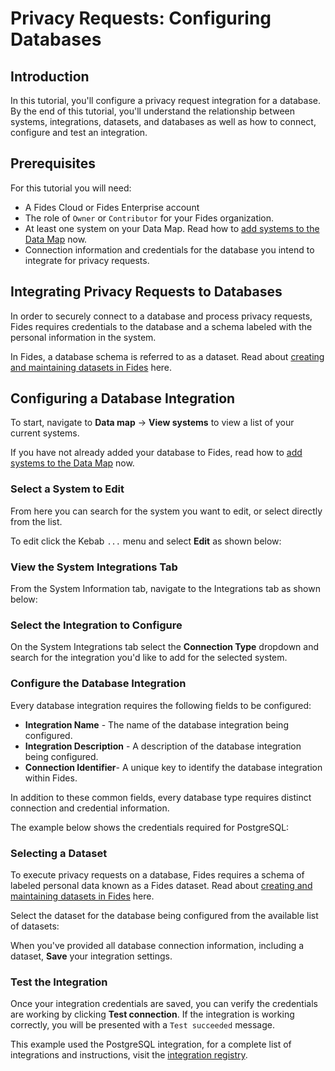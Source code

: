 
# Privacy Requests: Configuring Databases

<TutorialKey duration="10" product="Fides" topic="Privacy Requests" interactive="true"/>

## Introduction
In this tutorial, you'll configure a privacy request integration for a database. By the end of this tutorial, you'll understand the relationship between systems, integrations, datasets, and databases as well as how to connect, configure and test an integration.

## Prerequisites

For this tutorial you will need:

* A Fides Cloud or Fides Enterprise account
* The role of `Owner` or `Contributor` for your Fides organization.
* At least one system on your Data Map. Read how to [add systems to the Data Map](/docs/docs/tutorials/data-mapping-adding-systems-manually) now.
* Connection information and credentials for the database you intend to integrate for privacy requests.



## Integrating Privacy Requests to Databases
In order to securely connect to a database and process privacy requests, Fides requires credentials to the database and a schema labeled with the personal information in the system. 

In Fides, a database schema is referred to as a dataset. Read about [creating and maintaining datasets in Fides](/docs/user-guides/datasets/generate-datasets) here.

## Configuring a Database Integration

To start, navigate to **Data map** → **View systems** to view a list of your current systems. 

If you have not already added your database to Fides, read how to [add systems to the Data Map](/docs/docs/tutorials/data-mapping-adding-systems-manually) now.

### Select a System to Edit

From here you can search for the system you want to edit, or select directly from the list. 

To edit click the Kebab `...` menu and select **Edit** as shown below:

<Screenshot img="/assets/img/docs/docs/tutorials/privacy-requests-view-systems.gif" description="View list of systems" />


### View the System Integrations Tab

From the System Information tab, navigate to the Integrations tab as shown below:

<Screenshot img="/assets/img/docs/docs/tutorials/privacy-requests-view-integrations.gif" description="View integrations" />

### Select the Integration to Configure
On the System Integrations tab select the **Connection Type** dropdown and search for the integration you'd like to add for the selected system. 

<Screenshot img="/assets/img/docs/docs/tutorials/privacy-requests-select-database.gif" description="Select the integration for your database" />

### Configure the Database Integration

Every database integration requires the following fields to be configured:

* <span class="nx-absolute -nx-mt-20" id="integration-name"></span>**Integration Name** - The name of the database integration being configured.
* <span class="nx-absolute -nx-mt-20" id="integration-description"></span>**Integration Description** - A description of the database integration being configured.
* <span class="nx-absolute -nx-mt-20" id="connection-identifier"></span>**Connection Identifier**- A unique key to identify the database integration within Fides.

<Screenshot img="/assets/img/docs/docs/tutorials/privacy-requests-database-default-fields.gif" description="Complete the default fields for the database integration" />

In addition to these common fields, every database type requires distinct connection and credential information. 

The example below shows the credentials required for PostgreSQL:

<Screenshot img="/assets/img/docs/docs/tutorials/privacy-requests-database-credentials.gif" description="Provide credentials for the database integration" mw="550"/>

### Selecting a Dataset

To execute privacy requests on a database, Fides requires a schema of labeled personal data known as a Fides dataset. Read about [creating and maintaining datasets in Fides](/docs/user-guides/datasets/generate-datasets) here.

Select the dataset for the database being configured from the available list of datasets:

<Screenshot img="/assets/img/docs/docs/tutorials/privacy-requests-select-dataset.gif" description="Select the dataset associated with the database"  mw="450" />

When you've provided all database connection information, including a dataset, **Save** your integration settings.

### Test the Integration

Once your integration credentials are saved, you can verify the credentials are working by clicking **Test connection**.
If the integration is working correctly, you will be presented with a `Test succeeded` message.

This example used the PostgreSQL integration, for a complete list of integrations and instructions, visit the [integration registry](/docs/dev-docs/configuration/integrations).